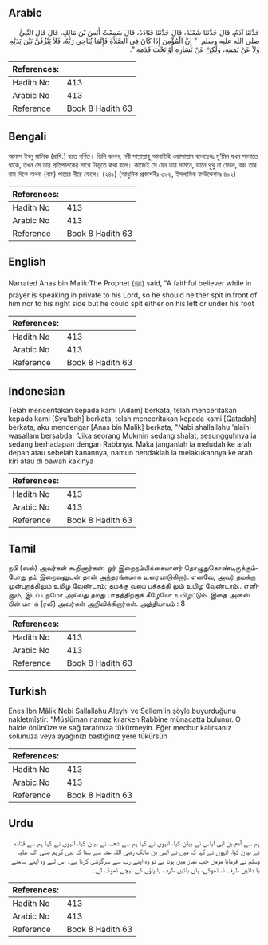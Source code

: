 ## Arabic


<div dir="rtl" lang="ar" style={{fontSize:'larger',backgroundColor:'#f8f9fa',padding:20}}>
حَدَّثَنَا آدَمُ، قَالَ حَدَّثَنَا شُعْبَةُ، قَالَ حَدَّثَنَا قَتَادَةُ، قَالَ سَمِعْتُ أَنَسَ بْنَ مَالِكٍ، قَالَ قَالَ النَّبِيُّ صلى الله عليه وسلم ‏ "‏ إِنَّ الْمُؤْمِنَ إِذَا كَانَ فِي الصَّلاَةِ فَإِنَّمَا يُنَاجِي رَبَّهُ، فَلاَ يَبْزُقَنَّ بَيْنَ يَدَيْهِ وَلاَ عَنْ يَمِينِهِ، وَلَكِنْ عَنْ يَسَارِهِ أَوْ تَحْتَ قَدَمِهِ ‏"‏‏.‏
</div>
<div style={{backgroundColor:'#f8f9fa',padding:20, marginBottom: 10}}><table> <thead> <tr> <th>References:</th> <th></th> </tr> </thead> <tbody><tr><td>Hadith No</td><td>413</td></tr><tr><td>Arabic No</td><td>413</td></tr><tr><td>Reference</td><td>Book 8 Hadith 63</td></tr></tbody></table></div>

## Bengali


<div dir="ltr" lang="bn" style={{fontSize:'larger',backgroundColor:'#f8f9fa',padding:20}}>
আনাস ইবনু মালিক (রাযি.) হতে বর্ণিত। তিনি বলেন, নবী সাল্লাল্লাহু আলাইহি ওয়াসাল্লাম বলেছেনঃ মু’মিন যখন সালাতে থাকে, তখন সে তার প্রতিপালকের সাথে নিভৃতে কথা বলে। কাজেই সে যেন তার সামনে, ডানে থুথু না ফেলে, বরং তার বাম দিকে অথবা (বাম) পায়ের নীচে ফেলে। (২৪১) (আধুনিক প্রকাশনীঃ ৩৯৬, ইসলামিক ফাউন্ডেশনঃ ৪০২)
</div>
<div style={{backgroundColor:'#f8f9fa',padding:20, marginBottom: 10}}><table> <thead> <tr> <th>References:</th> <th></th> </tr> </thead> <tbody><tr><td>Hadith No</td><td>413</td></tr><tr><td>Arabic No</td><td>413</td></tr><tr><td>Reference</td><td>Book 8 Hadith 63</td></tr></tbody></table></div>

## English


<div dir="ltr" lang="en" style={{fontSize:'larger',backgroundColor:'#f8f9fa',padding:20}}>
Narrated Anas bin Malik:The Prophet (ﷺ) said, "A faithful believer while in prayer is speaking in private to his Lord, so he should neither spit in front of him nor to his right side but he could spit either on his left or under his foot
</div>
<div style={{backgroundColor:'#f8f9fa',padding:20, marginBottom: 10}}><table> <thead> <tr> <th>References:</th> <th></th> </tr> </thead> <tbody><tr><td>Hadith No</td><td>413</td></tr><tr><td>Arabic No</td><td>413</td></tr><tr><td>Reference</td><td>Book 8 Hadith 63</td></tr></tbody></table></div>

## Indonesian


<div dir="ltr" lang="id" style={{fontSize:'larger',backgroundColor:'#f8f9fa',padding:20}}>
Telah menceritakan kepada kami [Adam] berkata, telah menceritakan kepada kami [Syu'bah] berkata, telah menceritakan kepada kami [Qatadah] berkata, aku mendengar [Anas bin Malik] berkata, "Nabi shallallahu 'alaihi wasallam bersabda: "Jika seorang Mukmin sedang shalat, sesungguhnya ia sedang berhadapan dengan Rabbnya. Maka janganlah ia meludah ke arah depan atau sebelah kanannya, namun hendaklah ia melakukannya ke arah kiri atau di bawah kakinya
</div>
<div style={{backgroundColor:'#f8f9fa',padding:20, marginBottom: 10}}><table> <thead> <tr> <th>References:</th> <th></th> </tr> </thead> <tbody><tr><td>Hadith No</td><td>413</td></tr><tr><td>Arabic No</td><td>413</td></tr><tr><td>Reference</td><td>Book 8 Hadith 63</td></tr></tbody></table></div>

## Tamil


<div dir="ltr" lang="ta" style={{fontSize:'larger',backgroundColor:'#f8f9fa',padding:20}}>
நபி (ஸல்) அவர்கள் கூறினார்கள்: ஓர் இறைநம்பிக்கையாளர் தொழுதுகொண்டிருக்கும்போது தம் இறைவனுடன் தான் அந்தரங்கமாக உரையாடுகிறார். எனவே, அவர் தமக்கு முன்புறத்திலும் உமிழ வேண்டாம்; தமக்கு வலப் பக்கத்தி லும் உமிழ வேண்டாம்.. எனினும், இடப் புறமோ அல்லது தமது பாதத்திற்குக் கீழேயோ உமிழட்டும். இதை அனஸ் பின் மா-க் (ரலி) அவர்கள் அறிவிக்கிறார்கள். அத்தியாயம் : 8
</div>
<div style={{backgroundColor:'#f8f9fa',padding:20, marginBottom: 10}}><table> <thead> <tr> <th>References:</th> <th></th> </tr> </thead> <tbody><tr><td>Hadith No</td><td>413</td></tr><tr><td>Arabic No</td><td>413</td></tr><tr><td>Reference</td><td>Book 8 Hadith 63</td></tr></tbody></table></div>

## Turkish


<div dir="ltr" lang="tr" style={{fontSize:'larger',backgroundColor:'#f8f9fa',padding:20}}>
Enes İbn Mâlik Nebi Sallallahu Aleyhi ve Sellem'in şöyle buyurduğunu nakletmîştir: "Müslüman namaz kılarken Rabbine münacatta bulunur. O halde önünüze ve sağ tarafınıza tükürmeyin. Eğer mecbur kalırsanız solunuza veya ayağınızı bastığınız yere tükürsün
</div>
<div style={{backgroundColor:'#f8f9fa',padding:20, marginBottom: 10}}><table> <thead> <tr> <th>References:</th> <th></th> </tr> </thead> <tbody><tr><td>Hadith No</td><td>413</td></tr><tr><td>Arabic No</td><td>413</td></tr><tr><td>Reference</td><td>Book 8 Hadith 63</td></tr></tbody></table></div>

## Urdu


<div dir="rtl" lang="ur" style={{fontSize:'larger',backgroundColor:'#f8f9fa',padding:20}}>
ہم سے آدم بن ابی ایاس نے بیان کیا، انہوں نے کہا ہم سے شعبہ نے بیان کیا، انہوں نے کہا ہم سے قتادہ نے بیان کیا، انہوں نے کہا کہ میں نے انس بن مالک رضی اللہ عنہ سے سنا کہ نبی کریم صلی اللہ علیہ وسلم نے فرمایا مومن جب نماز میں ہوتا ہے تو وہ اپنے رب سے سرگوشی کرتا ہے۔ اس لیے وہ اپنے سامنے یا دائیں طرف نہ تھوکے، ہاں بائیں طرف یا پاؤں کے نیچے تھوک لے۔
</div>
<div style={{backgroundColor:'#f8f9fa',padding:20, marginBottom: 10}}><table> <thead> <tr> <th>References:</th> <th></th> </tr> </thead> <tbody><tr><td>Hadith No</td><td>413</td></tr><tr><td>Arabic No</td><td>413</td></tr><tr><td>Reference</td><td>Book 8 Hadith 63</td></tr></tbody></table></div>